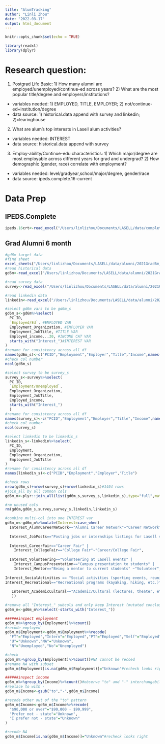 ```yaml
---
title: "AlumTracking"
author: "Linli Zhou"
date: "2022-08-17"
output: html_document
---
```


```r
knitr::opts_chunk$set(echo = TRUE)
```

```r
library(readxl)
library(dplyr)
```

# Research question: 
1. Postgrad Life Basic: 1) How many alumni are employed/unemployed/continue-ed across years? 2) What are the most popular title/degree and employers/institutions?

- variables needed: 1) EMPLOYED, TITLE, EMPLOYER; 2) not/continue-ed+institution/degree
- data source: 1) historical.data append with survey and linkedin; 2)clearinghouse

2. What are alum's top interests in Lasell alum activities?

- variables needed: INTEREST
- data source: historical.data append with survey

3. Employ-ability/Continue-edu characteristics: 1) Which major/degree are most employable across different years for grad and undergrad? 2) How demographic (gender, race) correlate with employment?

- variables needed: level/gradyear,school/major/degree, gender/race
- data source: ipeds.complete.16-current

# Data Prep 

## IPEDS.Complete

```r
ipeds.16crt<-read_excel("/Users/linlizhou/Documents/LASELL/data/completion/16-current.xlsx")

```


## Grad Alumni 6 month

```r
#gd6m target data
#find sheet
excel_sheets("/Users/linlizhou/Documents/LASELL/data/alumni/2021Grad6m_historic.xlsx")#only one sheet
#read historical data
gd6m<-read_excel("/Users/linlizhou/Documents/LASELL/data/alumni/2021Grad6m_historic.xlsx")

#read survey data
survey<-read_excel("/Users/linlizhou/Documents/LASELL/data/alumni/2021Gd6mSurvey_renamed.xlsx")

#read linkedin data
linkedin<-read_excel("/Users/linlizhou/Documents/LASELL/data/alumni/2021Gd6mLinkedin_rename.xlsx")
```

```r
#select gd6m vars to be gd6m_s 
gd6m_s<-gd6m%>%select(
  PC_ID, 
  `Employed/Ed`, #EMPLOYED VAR
  Employment_Organization, #EMPLOYER VAR
  Employment_JobTitle, #TITLE VAR
  Employed_income...30, #INCOME CAT VAR
  starts_with("Interest_")#INTEREST VAR
)
#rename for consistency across all df
names(gd6m_s)<-c("PCID","Employment","Employer","Title","Income",names(gd6m_s)[6:15])
#check col number
ncol(gd6m_s)

#select survey to be survey_s
survey_s<-survey%>%select(
  PC_ID,
  `Employment/Unemployed`,
  Employment_Organization,
  Employment_JobTitle,
  Employed_income,
  starts_with("Interest_")
  )
#rename for consistency across all df
names(survey_s)<-c("PCID","Employment","Employer","Title","Income",names(survey_s)[6:15])
#check col number
ncol(survey_s)

#select linkedin to be linkedin_s
linkedin_s<-linkedin%>%select(
  PC_ID,
  Employment,
  Employment_Organization,
  Employment_JobTitle
)
#rename for consistency across all df
names(linkedin_s)<-c("PCID","Employment","Employer","Title")
```

```r
#check rows
nrow(gd6m_s)+nrow(survey_s)+nrow(linkedin_s)#1404 rows
#join_all by all common cols
gd6m_m<-plyr::join_all(list(gd6m_s,survey_s,linkedin_s),type="full",match="all")#1404 rows; must use list(dfs)

#rm unused cols
rm(gd6m,gd6m_s,survey,survey_s,linkedin,linkedin_s)
```

```r
#combine multi-col into one INTEREST var
gd6m_m<-gd6m_m%>%mutate(Interest=case_when(
  Interest_AlumnCareerNetwork=="Alumni Career Network"~"Career Network",
  
  Interest_JobPosts=="Posting jobs or internships listings for Lasell students"~"Post Jobs",
  
  Interest_CareerFair=="Career Fair" | 
    Interest_CollegeFair=="College Fair"~"Career/College Fair",
  
  Interest_Volunteering=="Volunteering at Lasell events" | 
    Interest_CampusPresentation=="Campus presentation to students" | 
    Interest_Mentor=="Being a mentor to current students" ~"Volunteer",
  
Interest_SocialActivities == "Social activities (sporting events, reunion, etc.)" | 
Interest_Recreational=="Recreational programs (kayaking, hiking, etc.)" ~ "Social",
  
   Interest_AcademicCultural=="Academic/Cultural (lectures, theater, etc.)" ~ "Academic/Cultural"
   ))

#remove all "Interest_" subcols and only keep Interest (mutated conclusive col)
gd6m_m<-gd6m_m%>%select(-starts_with("Interest_"))
```


```r
######inspect employment
gd6m_m%>%group_by(Employment)%>%count()
#recode employed
gd6m_m$Employment<-gd6m_m$Employment%>%recode(
  "FT"="Employed","Intern"="Employed","PT"="Employed","Self"="Employed","Temp"="Employed","Y"="Employed","Yes"="Employed",
  "U"="Unknown","NA"="Unknown",
  "N"="Unemployed","No"="Unemployed")

#check
gd6m_m%>%group_by(Employment)%>%count()#NA cannot be recoed
#rename NA with subset 
gd6m_m$Employment[is.na(gd6m_m$Employment)]="Unknown"#recheck looks right

######inspect income
gd6m_m%>%group_by(Income)%>%count()#observe "to" and "-" interchangabily
#replace to with -
gd6m_m$Income<-gsub("to","-",gd6m_m$Income)

#recode other out of the "to" pattern 
gd6m_m$Income<-gd6m_m$Income%>%recode(
  "$90,000 or over"="$90,000 - $99,999",
  "Prefer not - state"="Unknown",
  "I prefer not - state"="Unknown"
)

#recode NA
gd6m_m$Income[is.na(gd6m_m$Income)]="Unknown"#recheck looks right

```






